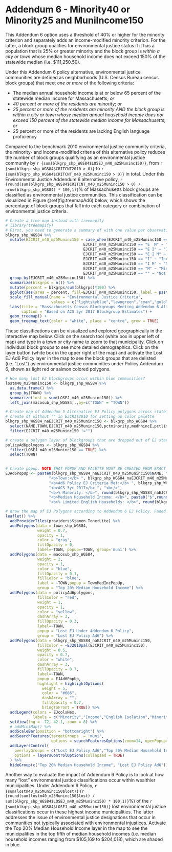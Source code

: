 # Addendum 6 - Minority40 or Minority25 and MuniIncome150 {-}

This Addendum 6 option uses a threshold of 40% or higher for the minority criterion and separately adds an income-modified minority criterion. For the latter, a block group qualifies for environmental justice status if it has a population that is 25% or greater minority and the block group is *within a city or town* whose median household income does not exceed 150% of the statewide median (i.e. \$111,250.50).

Under this Addendum 6 policy alternative, environmental justice communities are defined as neighborhoods (U.S. Census Bureau census block groups) that meet *one or more* of the following criteria: 

* The median annual household income is at or below 65 percent of the statewide median income for Massachusetts; *or*
* *40 percent or more of the residents are minority*; *or*
* *25 percent or more of the residents are minority AND the block group is within a city or town whose median annual household income does not exceed 150 percent of the statewide median income for Massachusetts*; *or*
* 25 percent or more of the residents are lacking English language proficiency

Compared to the benchmark 2010 environmental justice community criteria, the minority- and income-modified criteria of this alternative policy reduces the number of block groups qualifying as an environmental justice community by `r {sum(blkgrp_shp_WGS84$LOSEJ_m40_m25Muninc150)}`, from `r {sum(blkgrp_shp_WGS84$CRITCNT2010 > 0)}` to `r {sum(blkgrp_shp_WGS84$CRITCNT_m40_m25Muninc150 > 0)}` in total. Under this Environmental Justice Addendum 6 alternative policy, `r {round(sum(blkgrp_shp_WGS84$CRITCNT_m40_m25Muninc150 > 0) / nrow(blkgrp_shp_WGS84) * 100,1)}`% of Massachusetts block groups are classified as environmental justice communities. This classification can be visualized in Figure \@ref(fig:treemapAd6) below, which shows the percentage of block groups that fall into each category or combination of environmental justice criteria.

```r
# Create a tree map instead with treemapify
# library(treemapify)
# First, you need to generate a summary df with one value per observation or EJ criterion
blkgrp_shp_WGS84 %>% 
  mutate(EJCRIT_m40_m25Muninc150 = case_when(EJCRIT_m40_m25Muninc150 == "E" ~ "English Isolation",
                                  EJCRIT_m40_m25Muninc150 == "E  M" ~ "Minority and English Isolation", 
                                  EJCRIT_m40_m25Muninc150 == "E I" ~ "Income and English Isolation",
                                  EJCRIT_m40_m25Muninc150 == "E I M" ~ "Minority, Income, and English Isolation",
                                  EJCRIT_m40_m25Muninc150 == "I" ~ "Income",
                                  EJCRIT_m40_m25Muninc150 == "I M" ~ "Minority and Income",
                                  EJCRIT_m40_m25Muninc150 == "M" ~ "Minority",
                                  EJCRIT_m40_m25Muninc150 == "" ~ "Not EJ")) %>% 
  group_by(EJCRIT_m40_m25Muninc150) %>% 
  summarize(blkgrps = n()) %>% 
  mutate(percent = blkgrps/sum(blkgrps)*100) %>% 
  ggplot(aes(area = percent, fill=EJCRIT_m40_m25Muninc150, label = paste(EJCRIT_m40_m25Muninc150,paste(round(percent,1),"%"),sep="\n"))) + 
  scale_fill_manual(name = "Environmental Justice Criteria", 
                    values = c("lightskyblue","lawngreen","cyan","gold","deeppink","darkgreen","navyblue","gray88")) +
  labs(title = "Massachusetts Census Blockgroups Meeting Addendum 6 Alternative EJ Policy Criteria",
       caption = "Based on ACS 5yr 2017 Blockgroup Estimates") +
  geom_treemap() + 
  geom_treemap_text(color = "white", place = "centre", grow = TRUE)
```

These classifications can be visualized and explored geographically in the interactive map below. Click on the search tool (white box in upper left of map) and type in a town or city name to zoom to that municipality. Click on individual block groups to see more detailed demographics. Click on the layer button (white box in the upper right of the map) and activate the Lost EJ Ad6 Policy layer in the map to see the block groups that are delisted (i.e. "Lost") as environmental justice communities under Poliicy Addendum 6, shown as light red or salmon colored polygons.

```r
# How many lost EJ blockgroups occur within blue communities?
lostm40_m25Muninc150 <- blkgrp_shp_WGS84 %>% 
  as.data.frame() %>% 
  group_by(TOWN) %>% 
  summarize(lost = sum(LOSEJ_m40_m25Muninc150)) %>% 
  left_join(macosub_shp_WGS84,.,by=c("TOWN" = "TOWN"))

# Create map of Addendum 5 Alternative EJ Policy polygons across state
# create df without "" in EJCRIT2010 for setting up color palette
blkgrp_shp_WGS84_naEJCRIT_m40_m25Muninc150 <- blkgrp_shp_WGS84 %>%
  select(NAME,TOWN,EJCRIT_m40_m25Muninc150,pctminority,medhhincE,pctlimitenghh) %>% 
  filter(EJCRIT_m40_m25Muninc150 !="")

# create a polygon layer of blockgroups that are dropped out of EJ status by criteria change
policyAd6polygons <- blkgrp_shp_WGS84 %>% 
  filter(LOSEJ_m40_m25Muninc150 == TRUE) %>% 
  select(TOWN)
  

# Create popup. NOTE THAT POPUP AND PALETTE MUST BE CREATED FROM EXACT SAME DF AS USED IN leaflet() MAP. OTHERWISE, POPUPS WILL SHOW UP IN THE WRONG LOCATION!
EJAd6PopUp <- paste0(blkgrp_shp_WGS84_naEJCRIT_m40_m25Muninc150$NAME, "<br/>",
                   "<b>Town:</b> ", blkgrp_shp_WGS84_naEJCRIT_m40_m25Muninc150$TOWN, "<br/>",
                   "<b>Ad6 Policy EJ Criteria Met:</b> ", blkgrp_shp_WGS84_naEJCRIT_m40_m25Muninc150$EJCRIT_m40_m25Muninc150, "<br/>",
                   "<b>ACS 5yr 2017</b> ", "<br/>",
                   "<b>% Minority: </b>", round(blkgrp_shp_WGS84_naEJCRIT_m40_m25Muninc150$pctminority,1),"<br/>",
                   "<b>Median Household Income: </b>", paste0("$",round(blkgrp_shp_WGS84_naEJCRIT_m40_m25Muninc150$medhhincE)),"<br/>",
                   "<b>% Limited English Households: </b>", round(blkgrp_shp_WGS84_naEJCRIT_m40_m25Muninc150$pctlimitenghh,1))

# draw the map of EJ Polygons according to Addendum 6 EJ Policy. Faded red/salmong colored polygons represent blockgroups that lose EJ status when the income criteria modifies minority and English isolation. 
leaflet() %>% 
  addProviderTiles(providers$Stamen.TonerLite) %>% 
  addPolygons(data = town_shp_WGS84,
              weight = 0.7,
              opacity = 1,
              color = "gray",
              fillOpacity = 0,
              label=~TOWN, popup=~TOWN, group='muni') %>% 
  addPolygons(data = macosub_shp_WGS84,
              weight = 2,
              opacity = 1,
              color = "blue",
              fillOpacity = 0.1,
              fillColor = "blue",
              label = ~TOWN,popup = TownMedIncPopUp,
              group = "Top 20% Median Household Income") %>% 
  addPolygons(data = policyAd6polygons,
              fillColor = "red",
              weight = 1,
              opacity = 1,
              color = "yellow",
              dashArray = 3,
              fillOpacity = 0.3,
              label=~TOWN,
              popup = "Lost EJ Under Addendum 6 Policy",
              group = "Lost EJ Policy Ad6") %>% 
  addPolygons(data = blkgrp_shp_WGS84_naEJCRIT_m40_m25Muninc150,
              fillColor = ~EJ2010pal(EJCRIT_m40_m25Muninc150), 
              weight = 0.5,
              opacity = 0.7,
              color = "white",
              dashArray = 3,
              fillOpacity = 0.7,
              label=~TOWN, 
              popup = EJAd6PopUp,
              highlight = highlightOptions(
                weight = 5,
                color = "#666",
                dashArray = "",
                fillOpacity = 0.7,
                bringToFront = TRUE)) %>% 
  addLegend(colors = EJcolsHex, 
            labels = c("Minority","Income","English Isolation","Minority and Income","Minority and English Isolation","Income and English Isolation","Minority, Income, and English Isolation"), title = "Environmental Justice Populations", position = "bottomleft") %>% 
  setView(lng = -72, 42.1, zoom = 8) %>% 
  # addMiniMap() %>% 
  addScaleBar(position = "bottomright") %>% 
  addSearchFeatures(targetGroups  = 'muni', 
                    options = searchFeaturesOptions(zoom=14, openPopup=TRUE, hideMarkerOnCollapse=T)) %>% 
  addLayersControl(
    overlayGroups = c("Lost EJ Policy Ad6","Top 20% Median Household Income"),
    options = layersControlOptions(collapsed = TRUE)
  ) %>% 
  hideGroup(c("Top 20% Median Household Income", "Lost EJ Policy Ad6"))
```

Another way to evaluate the impact of Addendum 6 Policy is to look at how many "lost" environmental justice classifications occur within wealthier municipalities. Under Addendum 6 Policy, `r {sum(lostm40_m25Muninc150$lost)}` (`r {round(sum(lostm40_m25Muninc150$lost) / sum(blkgrp_shp_WGS84$LOSEJ_m40_m25Muninc150) * 100,1)}`%) of the `r {sum(blkgrp_shp_WGS84$LOSEJ_m40_m25Muninc150)}` lost environmental justice classifications occur in these highest income municipalities. The latter addresses the issue of environmental justice designations that occur in communities not typically associated with environmental injustices. Activate the Top 20% Median Household Income layer in the map to see the municipalities in the top fifth of median household incomes (i.e. median household incomes ranging from \$105,169 to \$204,018), which are shaded in blue. 